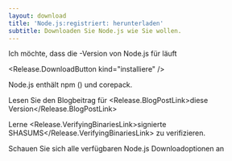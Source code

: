 ```yaml
---
layout: download
title: 'Node.js:registriert: herunterladen'
subtitle: Downloaden Sie Node.js wie Sie wollen.
---
```


<section>
  Ich möchte, dass die <Release.VersionDropdown /> -Version von Node.js für <Release.OperatingSystemDropdown exclude={["LINUX"]} /> läuft <Release.BitnessDropdown />

  <Release.DownloadButton kind="installiere" />
</section>

<section>
  Node.js enthält <LinkWithArrow href="https://npmjs.com">npm</LinkWithArrow> (<Release.NpmVersion />) und corepack.

Lesen Sie den Blogbeitrag für <Release.BlogPostLink>diese Version</Release.BlogPostLink>

Lerne <Release.VerifyingBinariesLink>signierte SHASUMS</Release.VerifyingBinariesLink> zu verifizieren.

Schauen Sie sich alle verfügbaren Node.js <LinkWithArrow href="https://nodejs.org/dist/">Downloadoptionen</LinkWithArrow> an

</section>
